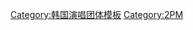 {{Navbox
| name       = 2PM
| title      = [[2PM|<span style="color:black">2PM</span>]]
| titlestyle = background-color:#858585;
| groupstyle = background-color:#858585;
| abovestyle = background-color:#858585;
| belowstyle = background-color:#858585;
| state      = {{{state|autocollapse}}}
| bodyclass  = hlist
| background = group_or_band

| above = 
* [[Jun. K]]
* [[Nichkhun]]
* [[澤演]]
* [[祐榮]]
* [[俊昊]]
* [[燦盛]]
* [[朴載範|載範]]

| group1 = 專輯
| list1  =   {{Navbox musical artist|border=child
  | group1 = 韓語
  | list1  = 
* [[1:59 (2PM專輯)|01:59PM]]
* {{tsl|en|Hands Up (album)|Hands Up (2PM專輯)|Hands Up}}
* {{tsl|en|Grown (album)|Grown (2PM專輯)|Grown}}
* [[瘋了嗎？]]
* [[No.5 (2PM專輯)|No.5]]
* [[Gentlemen's Game]]

  | group2 = 日語
  | list2  = 
* {{tsl|en|Republic of 2PM||Republic of 2PM}}
* [[Legend of 2PM]]
* {{tsl|en|Genesis of 2PM||Genesis of 2PM}}
* [[2PM OF 2PM|2PM of 2PM]]
* {{tsl|en|Galaxy of 2PM||Galaxy of 2PM}}
  }}

| group2 = 迷你專輯
| list2  = {{Navbox musical artist|border=child
  | group1 = 韓語
  | list1  = 
* {{tsl|en|Still 2:00PM||Still 2:00PM}}
  }}

| group4 = 合輯
| list4  = 
* {{tsl|en|All About 2PM||All About 2PM}}
* {{tsl|en|2PM Best (2008–2011 in Korea)||2PM Best ~2008–2011 in Korea~}}
* {{tsl|en|2PM Member's Selection||2PM Member's Selection}}

| group5 = 節目
| list5  = 
* {{tsl|en|Idol Show|偶像軍團}} 

| group6 = 相關項目
| list6  =
*[[JYP娛樂]]
*[[2AM]]

| below = 
* {{Icon|Category}} '''[[:Category:2PM|分類]]'''
* {{icon|Commons}} '''[[commons:Category:2PM|維基共享]]'''
* [[2PM音樂作品列表|音樂作品]]{{small|（{{le|2PM錄製歌曲列表|List of songs recorded by 2PM|歌曲}}）}}
* [[2PM錄像作品列表|錄像作品]]
* [[2PM影視作品列表|影視作品]]
* {{le|2PM獲獎與提名列表|List of awards and nominations received by 2PM|獲獎}}
* {{le|2̪PM巡迴演唱會列表|List of 2PM concert tours|演唱會}}

}}<noinclude>
{{collapsible option}}
[[Category:韩国演唱团体模板]]
[[Category:2PM]]
</noinclude>